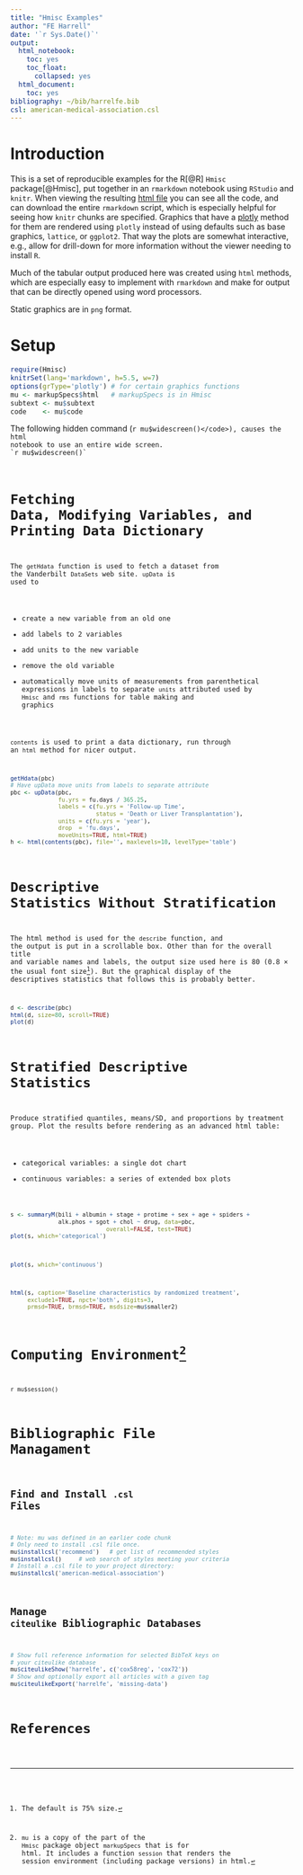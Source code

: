 ```yaml
---
title: "Hmisc Examples"
author: "FE Harrell"
date: '`r Sys.Date()`'
output:
  html_notebook:
    toc: yes
    toc_float:
      collapsed: yes
  html_document:
    toc: yes
bibliography: ~/bib/harrelfe.bib
csl: american-medical-association.csl
---
```

# Introduction
This is a set of reproducible examples for the R[@R] `Hmisc` package[@Hmisc], put together in an `rmarkdown` notebook using `RStudio` and `knitr`.  When viewing the resulting [html file](http://data.vanderbilt.edu/fh/R/Hmisc/examples.nb.html) you can see all the code, and can download the entire `rmarkdown` script, which is especially helpful for seeing how `knitr` chunks are specified.  Graphics that have a [plotly](http://plot.ly/r) method for them are rendered using `plotly` instead of using defaults such as base graphics, `lattice`, or `ggplot2`.  That way the plots are somewhat interactive, e.g., allow for drill-down for more information without the viewer needing to install `R`.

Much of the tabular output produced here was created using `html` methods, which are especially easy to implement with `rmarkdown` and make for output that can be directly opened using word processors.

Static graphics are in `png` format.


# Setup
```r
require(Hmisc)
knitrSet(lang='markdown', h=5.5, w=7)
options(grType='plotly') # for certain graphics functions
mu <- markupSpecs$html   # markupSpecs is in Hmisc
subtext <- mu$subtext
code    <- mu$code
```
The following hidden command (<code>r mu$widescreen()</code>), causes the html notebook to use an entire wide screen.
`r mu$widescreen()`

# Fetching Data, Modifying Variables, and Printing Data Dictionary
The `getHdata` function is used to fetch a dataset from the Vanderbilt `DataSets` web site.  `upData` is used to

- create a new variable from an old one
- add labels to 2 variables
- add units to the new variable
- remove the old variable
- automatically move units of measurements from parenthetical expressions in labels to separate `units` attributed used by `Hmisc` and `rms` functions for table making and graphics

`contents` is used to print a data dictionary, run through an `html` method for nicer output.  
```r
getHdata(pbc)
# Have upData move units from labels to separate attribute
pbc <- upData(pbc,
              fu.yrs = fu.days / 365.25,
              labels = c(fu.yrs = 'Follow-up Time',
                         status = 'Death or Liver Transplantation'),
              units = c(fu.yrs = 'year'),
              drop  = 'fu.days',
              moveUnits=TRUE, html=TRUE)
h <- html(contents(pbc), file='', maxlevels=10, levelType='table')
```
# Descriptive Statistics Without Stratification
The html method is used for the `describe` function, and the output is put in a scrollable box.  Other than for the overall title and variable names and labels, the output size used here is 80 (0.8 &times; the usual font size[^1]).  But the graphical display of the descriptives statistics that follows this is probably better.

[^1]: The default is 75% size.

```r
d <- describe(pbc)
html(d, size=80, scroll=TRUE)
plot(d)
```

# Stratified Descriptive Statistics
Produce stratified quantiles, means/SD, and proportions by treatment group.  Plot the results before rendering as an advanced html table:

- categorical variables: a single dot chart
- continuous variables: a series of extended box plots

```r
s <- summaryM(bili + albumin + stage + protime + sex + age + spiders +
              alk.phos + sgot + chol ~ drug, data=pbc,
							overall=FALSE, test=TRUE)
plot(s, which='categorical')
```
```r
plot(s, which='continuous')
```

```r
html(s, caption='Baseline characteristics by randomized treatment',
     exclude1=TRUE, npct='both', digits=3,
     prmsd=TRUE, brmsd=TRUE, msdsize=mu$smaller2)
```

# Computing Environment[^2]
`r mu$session()`

# Bibliographic File Managament
## Find and Install `.csl` Files
```r
# Note: mu was defined in an earlier code chunk
# Only need to install .csl file once.
mu$installcsl('recommend')   # get list of recommended styles
mu$installcsl()     # web search of styles meeting your criteria
# Install a .csl file to your project directory:
mu$installcsl('american-medical-association')
```
## Manage `citeulike` Bibliographic Databases
```r
# Show full reference information for selected BibTeX keys on
# your citeulike database
mu$citeulikeShow('harrelfe', c('cox58reg', 'cox72'))
# Show and optionally export all articles with a given tag
mu$citeulikeExport('harrelfe', 'missing-data')
```

# References

[^2]: `mu` is a copy of the part of the `Hmisc` package object `markupSpecs` that is for html.  It includes a function `session` that renders the session environment (including package versions) in html.
